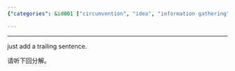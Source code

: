 ```yaml
---
{"categories": &id001 ["circumvention", "idea", "information gathering", "pyjom", "text sources"], "category": "Zhihu", "date": "2022-03-31 03:07:29", "description": "This article discusses the process of converting partial content from Zhihu, a Chinese Q&A platform, and seeks assistance in listening to an upcoming explanation.", "tags": *id001, "title": "Converting Partial Zhihu Viral Content"}

---
```


------

just add a trailing sentence.

请听下回分解。

